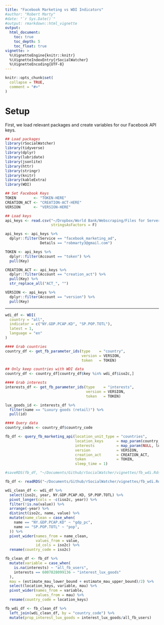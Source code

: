 ```yaml
---
title: "Facebook Marketing vs WDI Indicators"
#author: "Robert Marty"
#date: "`r Sys.Date()`"
#output: rmarkdown::html_vignette
output:
  html_document:
    toc: true
    toc_depth: 5
    toc_float: true
vignette: >
  %\VignetteEngine{knitr::knitr}
  %\VignetteIndexEntry{rSocialWatcher}
  %\VignetteEncoding{UTF-8}
---
```


```r
knitr::opts_chunk$set(
  collapse = TRUE,
  comment = "#>"
)
```

# Setup <a name="setup"></a>

First, we load relevant packages and create variables for our Facebook API keys.

```r
## Load packages
library(rSocialWatcher)
library(tidyverse)
library(dplyr)
library(lubridate)
library(jsonlite)
library(httr)
library(stringr)
library(knitr)
library(kableExtra)
library(WDI)

## Set Facebook Keys
TOKEN        <- "TOKEN-HERE"
CREATION_ACT <- "CREATION-ACT-HERE"
VERSION      <- "VERSION-HERE"
```

```r
## Load keys
api_keys <- read.csv("~/Dropbox/World Bank/Webscraping/Files for Server/api_keys.csv",
                     stringsAsFactors = F)

api_keys <- api_keys %>%
  dplyr::filter(Service == "facebook_marketing_ad",
                Details == "robmarty3@gmail.com")

TOKEN <- api_keys %>% 
  dplyr::filter(Account == "token") %>% 
  pull(Key)

CREATION_ACT <- api_keys %>% 
  dplyr::filter(Account == "creation_act") %>% 
  pull(Key) %>% 
  str_replace_all("ACT_", "") 

VERSION <- api_keys %>% 
  dplyr::filter(Account == "version") %>% 
  pull(Key)
```

---

```r
wdi_df <- WDI(
  country = "all",
  indicator = c("NY.GDP.PCAP.KD", "SP.POP.TOTL"),
  latest = 1,
  language = "en"
)
```


```r

#### Grab countries
country_df <- get_fb_parameter_ids(type    = "country",
                                   version = VERSION, 
                                   token   = TOKEN)

## Only keep countries with WDI data
country_df <- country_df[country_df$key %in% wdi_df$iso2c,]

#### Grab interests
interests_df <- get_fb_parameter_ids(type    = "interests",
                                     version = VERSION, 
                                     token   = TOKEN)

lux_goods_id <- interests_df %>%
  filter(name == "Luxury goods (retail)") %>%
  pull(id)

#### Query data
country_codes <- country_df$country_code

fb_df <- query_fb_marketing_api(location_unit_type = "countries",
                                location_keys      = map_param(country_codes) %>% unlist(),
                                interests          = map_param(NULL, lux_goods_id),
                                version            = VERSION, 
                                creation_act       = CREATION_ACT, 
                                token              = TOKEN,
                                sleep_time = 1)
```

```r
#saveRDS(fb_df, "~/Documents/Github/rSocialWatcher/vignettes/fb_wdi.Rds")

fb_df <- readRDS("~/Documents/Github/rSocialWatcher/vignettes/fb_wdi.Rds")
```

```r

wdi_clean_df <- wdi_df %>%
  select(iso2c, year, NY.GDP.PCAP.KD, SP.POP.TOTL) %>%
  pivot_longer(cols = -c(iso2c, year)) %>%
  filter(!is.na(value)) %>%
  arrange(-year) %>%
  distinct(iso2c, name, value) %>%
  mutate(name_clean = case_when(
    name == "NY.GDP.PCAP.KD" ~ "gdp_pc",
    name == "SP.POP.TOTL" ~ "pop",
  )) %>%
  pivot_wider(names_from = name_clean,
              values_from = value,
              id_cols = iso2c) %>%
  rename(country_code = iso2c)

fb_clean_df <- fb_df %>%
  mutate(variable = case_when(
    is.na(interests) ~ "all_fb_users",
    interests == 6007828099136 ~ "interest_lux_goods"
  ),
  mau = (estimate_mau_lower_bound + estimate_mau_upper_bound)/2) %>%
  select(location_keys, variable, mau) %>%
  pivot_wider(names_from = variable,
              values_from = mau) %>%
  rename(country_code = location_keys)

fb_wdi_df <- fb_clean_df %>%
  left_join(wdi_clean_df, by = "country_code") %>%
  mutate(prop_interest_lux_goods = interest_lux_goods/all_fb_users)
```

```r

```

